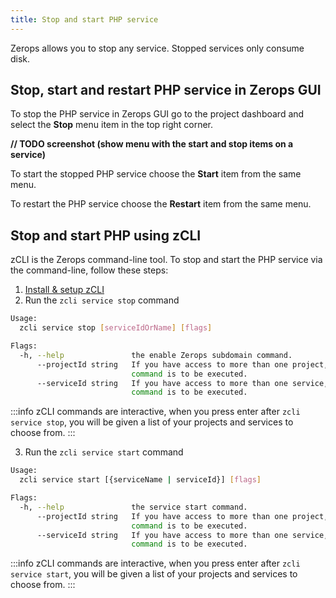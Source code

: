 ```yaml
---
title: Stop and start PHP service
---
```


Zerops allows you to stop any service. Stopped services only consume disk.

## Stop, start and restart PHP service in Zerops GUI

To stop the PHP service in Zerops GUI go to the project dashboard and select the **Stop** menu item in the top right corner.

**// TODO screenshot (show menu with the start and stop items on a service)**

To start the stopped PHP service choose the **Start** item from the same menu.

To restart the PHP service choose the **Restart** item from the same menu.

## Stop and start PHP using zCLI

zCLI is the Zerops command-line tool. To stop and start the PHP service via the command-line, follow these steps:

1. [Install & setup zCLI](/references/cli)
2. Run the `zcli service stop` command

```sh
Usage:
  zcli service stop [serviceIdOrName] [flags]

Flags:
  -h, --help               the enable Zerops subdomain command.
      --projectId string   If you have access to more than one project, you must specify the project ID for which the
                           command is to be executed.
      --serviceId string   If you have access to more than one service, you must specify the service ID for which the
                           command is to be executed.
```

:::info
zCLI commands are interactive, when you press enter after `zcli service stop`, you will be given a list of your projects and services to choose from.
:::

3. Run the `zcli service start` command

```sh
Usage:
  zcli service start [{serviceName | serviceId}] [flags]

Flags:
  -h, --help               the service start command.
      --projectId string   If you have access to more than one project, you must specify the project ID for which the
                           command is to be executed.
      --serviceId string   If you have access to more than one service, you must specify the service ID for which the
                           command is to be executed.
```

:::info
zCLI commands are interactive, when you press enter after `zcli service start`, you will be given a list of your projects and services to choose from.
:::
